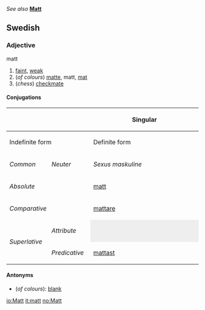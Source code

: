 ''See also'' '''[[Matt]]'''

==Swedish==
===Adjective===
;matt
#[[faint]], [[weak]]
#(''of colours'') [[matte]], matt, [[mat]]
#(''chess'') [[checkmate]]
====Conjugations====
{| border=1 cellspacing=0 
|- bgcolor="#FFFFF0" align=center
! rowspan=3 colspan=2 |
! colspan=4 width=400 | Singular
! rowspan=3 width=100 | Plural
|- bgcolor="#FFFFF0" align=center
! colspan=2 width=200 | Indefinite form
! colspan=2 width=200 | Definite form
|- bgcolor="#FFFFF0" align=center
| width=100 | ''Common''
| width=100 | ''Neuter''
| width=100 | ''Sexus maskuline''
| width=100 | ''Other sexus''
|- align=center
| bgcolor="#FFFFF0" colspan=2 width=120 | ''Absolute''
| [[matt]]
| [[matt]]
| [[matte]]
| [[matta]]
| [[matta]]
|- align=center
| bgcolor="#FFFFF0" colspan=2 | ''Comparative''
| colspan=7 | [[mattare]]
|- align=center
| bgcolor="#FFFFF0" rowspan=2 width=60 | ''Superlative''
| bgcolor="#FFFFF0" width=60 | ''Attribute''
| colspan=2 style="background:#eeeeee" |  
| [[mattaste]]
| [[mattaste]]
| [[mattaste]]
|- align=center 
| bgcolor="#FFFFF0" width=60 | ''Predicative''
| colspan=5 | [[mattast]]
|}
====Antonyms====
*(''of colours''): [[blank]]

[[io:Matt]]
[[it:matt]]
[[no:Matt]]